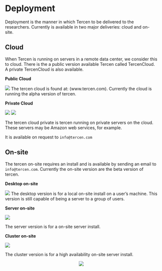 # Deployment {#deployment}

Deployment is the manner in which Tercen to be delivered to the researchers. Currently is available in two major deliveries: cloud and on-site.

## Cloud
When Tercen is running on servers in a remote data center, we consider this to cloud. There is the a public version available Tercen called TercenCloud. A private TercenCloud is also available.

__Public Cloud__

![](images\tercen_cloud.png)
The tercen cloud is found at: (www.tercen.com).
Currently the cloud is running the alpha version of tercen.

__Private Cloud__

![](images\tercen_private.png)     ![](images\amazon.png)

The tercen cloud private is tercen running on private servers on the cloud.
These servers may be Amazon web services, for example.



It is available on request to `info@tercen.com`


## On-site
The tercen on-site requires an install and is available by sending an email to `info@tercen.com`.
Currently the on-site version are the beta version of tercen.

__Desktop on-site__

![](images\tercen_desktop.png)
The desktop version is for a local on-site install on a user's machine. This version is still capable of being a server to a group of users.

__Server on-site__

![](images\tercen_server.png)

The server version is for a on-site server install.

__Cluster on-site__

![](images\tercen_cluster.png)

The cluster version is for a high availability on-site server install.

<center>![](images\deploy.png)</center>

